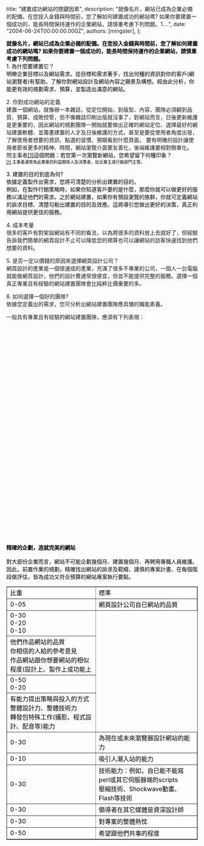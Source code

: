 
  title: "建置成功網站的關鍵因素",
  description: "就像名片，網站已成為企業必備的配備。在您投入金錢與時間前，您了解如何建置成功的網站嗎? 如果你要建置一個成功的，能長時間保持運作的企業網站，請慎重考慮下列問題。1....",
  date: "2004-06-24T00:00:00.000Z",
  authors: [mingster],
};

<p><span style="color:#000000;"><strong>就像名片，網站已成為企業必備的配備。在您投入金錢與時間前，您了解如何建置成功的網站嗎? 如果你要建置一個成功的，能長時間保持運作的企業網站，請慎重考慮下列問題。<br /></strong>1. 為什麼要建置它？<br />明暸企業目標以及網站需求。從目標和需求著手，找出何種的資訊對你的客戶(網站瀏覽者)有幫助。了解你對網站設計及網站內容之願景及構想。經由此分析，你能更有效的規劃需求、預算，並製造出滿意的網站。</p>
<p>2. 你對成功網站的定義<br />建置一個網站，就像辦一本雜誌，從定位開始，到版型、內容、團隊必須顧到品質、預算、成敗控管，但不像雜誌印刷出版就沒事了，對網站而言，日後更新維護是更重要的，因此網站的規劃團隊一開始就要做出正確的網站定位、選擇最好的網站建置軟體、並籌畫建置的人才及日後維護的方式，甚至是要從使用者角度出發，了解使用者想要的資訊、點選的習慣、預期看到什麼頁面， 要有明確的設計讓使用者節省更多的精神、時間，網站瀏覽介面要友善化，後端維護要相對簡單化。<br />問主事者</span><a title="" href="http://www.blogger.com/post-create.g?blogID=7772966#_ftn1" name="_ftnref1"><span style="color:#000000;">[1]</span></a><span style="color:#000000;">這個問題：若您第一次瀏覽新網站，您希望留下何種印象？<br /></span><a title="" href="http://www.blogger.com/post-create.g?blogID=7772966#_ftnref1" name="_ftn1"><span style="font-size:78%;color:#000000;">[1]</span></a><span style="color:#000000;"><span style="font-size:78%;"> 主事者通常為此專案的利益關係人及決策者，如企業主或行銷部門主管。</span><br /></span></p>
<p><span style="color:#000000;">3. 建置的目的到底為何?<br />依據定義製作出需求，您將可清楚的分析出建置的目的。<br />例如，在製作行銷策略時，如果你知道客戶要的是什麼，那麼你就可以做更好的服務以滿足他們的需求。之於網站建置，如果你有預設瀏覽的族群，你就可定義網站的訴求目標、清楚勾勒出建置的目的及效應。這將導引您做出更好的決策，真正利用網站提供更佳的服務。</p>
<p>4. 成本考量<br />很多的客戶有對架設網站有不同的看法，以為將很多的資料放上去就好了，但經驗告訴我們簡單的網頁設計不止可以降低您的預算也可以讓網站的訪客快速找到他們想要的資料。</p>
<p>5. 是否一定以價錢的原因來選擇網頁設計公司？<br />網頁設計的產業是一個很速成的產業，充滿了很多不專業的公司，一個人一台電腦就能做網頁設計，他們的設計費通常很便宜，但並不能提供完整的服務。選擇一個真正專業且有經驗的網站建置團隊會比純粹比價重要的多。</p>
<p>6. 如何選擇一個好的團隊?<br />依據您定義出的需求，您可分析出網站建置團隊應具備的職能素養。</p>
<p>一般具有專業且有經驗的網站建置團隊，應須有下列表現： </span></p>
<p>
<table width="100%" border="1" style="color:#efefef;" /><span style="color:#000000;"><br /></span><br />
<tbody>
<tr>
<td><span style="color:#000000;">比重</span></td>
<td><span style="color:#000000;">標準</span></td>
</tr>
</tbody>
<p><span style="color:#000000;"><br /></span><br />
<tr>
<td><span style="color:#000000;">0-05 </span></td>
<td><span style="color:#000000;">網頁設計公司自已網站的品質</span></td>
</tr>
<p><span style="color:#000000;"><br /></span><br />
<tr>
<td><span style="color:#000000;">0-30<br />0-20<br />0-10</span></td>
</tr>
<p><span style="color:#000000;"><br /></span>
<td><span style="color:#000000;">他們作品網站的品質<br />你相信的人給的參考意見<br />作品網站跟你想要網站的相似程度(設計上、製作上或功能上<br /></span></td>
<p><span style="color:#000000;"><br /></span><br />
<tr>
<td><span style="color:#000000;">0-50<br />0-20</span></td>
</tr>
<p><span style="color:#000000;"><br /></span>
<td><span style="color:#000000;">有能力提出策略與投入的方式<br />整體設計力、整體技術力<br />轉發包特殊工作(攝影、程式設計、配音等)能力</span></td>
<p><span style="color:#000000;"><br /></span><br />
<tr>
<td><span style="color:#000000;">0-30</span></td>
<td><span style="color:#000000;">為現在或未來瀏覽器設計網站的能力</span></td>
</tr>
<p><span style="color:#000000;"><br /></span><br />
<tr>
<td><span style="color:#000000;">0-10</span></td>
<td><span style="color:#000000;">吸引人潮入站的能力</span></td>
</tr>
<p><span style="color:#000000;"><br /></span><br />
<tr>
<td><span style="color:#000000;">0-30</span></td>
<td><span style="color:#000000;">技術能力：例如，自已能不能寫perl或其它伺服器端的scripts<br />壓縮技術、Shockwave動畫、Flash等技術</span></td>
</tr>
<p><span style="color:#000000;"><br /></span><br />
<tr>
<td><span style="color:#000000;">0-30</span></td>
<td><span style="color:#000000;">領導者在其它媒體是資深設計師</span></td>
</tr>
<p><span style="color:#000000;"><br /></span><br />
<tr>
<td><span style="color:#000000;">0-30</span></td>
<td><span style="color:#000000;">對專案的整體熱忱</span></td>
</tr>
<p><span style="color:#000000;"><br /></span><br />
<tr>
<td><span style="color:#000000;">0-50</span></td>
<td><span style="color:#000000;">希望跟他們共事的程度</span></td>
</tr>
<p><span style="color:#000000;"><br /></span></p>
<p><span style="color:#000000;"><strong>精確的企劃，造就完美的網站<br /></strong></span><span style="color:#000000;"><br />對大部份企業而言，網站不可能企劃幾個月、建置幾個月、再聘用專職人員維護。因此，前置作業的規劃，精確找出網站的訴求及範疇、謹慎的專案計畫、在每個階段做評估，皆為成功又符合預算的網站專案執行要點。</span></p>
